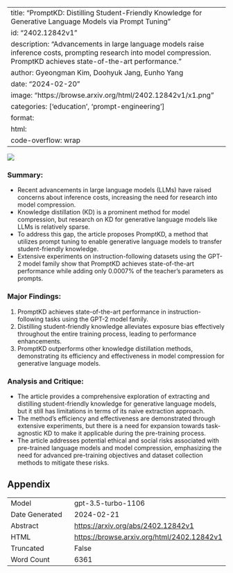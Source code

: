 
---
title: "PromptKD: Distilling Student-Friendly Knowledge for Generative Language Models via Prompt Tuning"
id: "2402.12842v1"
description: "Advancements in large language models raise inference costs, prompting research into model compression. PromptKD achieves state-of-the-art performance."
author: Gyeongman Kim, Doohyuk Jang, Eunho Yang
date: "2024-02-20"
image: "https://browse.arxiv.org/html/2402.12842v1/x1.png"
categories: ['education', 'prompt-engineering']
format:
  html:
    code-overflow: wrap
---

![](https://browse.arxiv.org/html/2402.12842v1/x1.png)

### Summary:
- Recent advancements in large language models (LLMs) have raised concerns about inference costs, increasing the need for research into model compression.
- Knowledge distillation (KD) is a prominent method for model compression, but research on KD for generative language models like LLMs is relatively sparse.
- To address this gap, the article proposes PromptKD, a method that utilizes prompt tuning to enable generative language models to transfer student-friendly knowledge.
- Extensive experiments on instruction-following datasets using the GPT-2 model family show that PromptKD achieves state-of-the-art performance while adding only 0.0007% of the teacher’s parameters as prompts.

### Major Findings:
1. PromptKD achieves state-of-the-art performance in instruction-following tasks using the GPT-2 model family.
2. Distilling student-friendly knowledge alleviates exposure bias effectively throughout the entire training process, leading to performance enhancements.
3. PromptKD outperforms other knowledge distillation methods, demonstrating its efficiency and effectiveness in model compression for generative language models.

### Analysis and Critique:
- The article provides a comprehensive exploration of extracting and distilling student-friendly knowledge for generative language models, but it still has limitations in terms of its naive extraction approach.
- The method's efficiency and effectiveness are demonstrated through extensive experiments, but there is a need for expansion towards task-agnostic KD to make it applicable during the pre-training process.
- The article addresses potential ethical and social risks associated with pre-trained language models and model compression, emphasizing the need for advanced pre-training objectives and dataset collection methods to mitigate these risks.

## Appendix

|          |          |
|----------|----------|
| Model     | gpt-3.5-turbo-1106       |
| Date Generated     | 2024-02-21       |
| Abstract | [https://arxiv.org/abs/2402.12842v1](https://arxiv.org/abs/2402.12842v1)        |
| HTML     | [https://browse.arxiv.org/html/2402.12842v1](https://browse.arxiv.org/html/2402.12842v1)       |
| Truncated       | False       |
| Word Count       | 6361       |